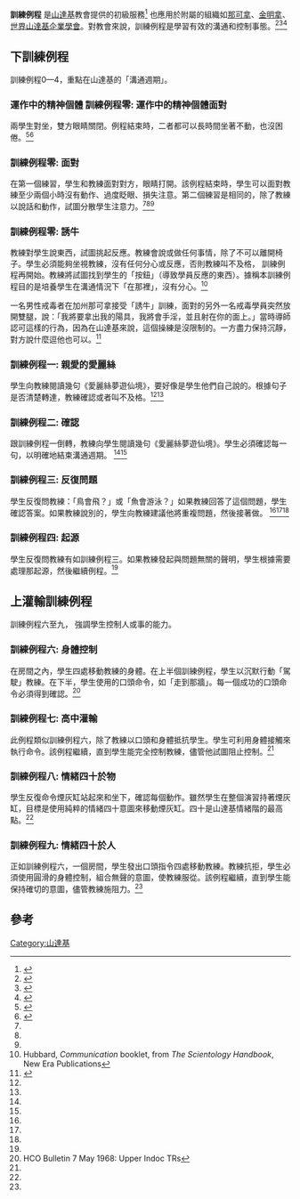 '''訓練例程''' 是[[山達基|山達基]]教會提供的初級服務<ref>{{cite web|
url=http://www.whatisscientology.org/html/Part02/Chp06/img/grdchart.gif|
accessdate=2008-03-22|
author=Church of Scientology International|
title=Classification, Gradation and Awareness Chart|
archive-date=2021-04-21|
archive-url=https://web.archive.org/web/20210421040734/https://www.whatisscientology.org/html/Part02/Chp06/img/grdchart.gif|
dead-url=no}}</ref>
也應用於附屬的組織如[[那可拿|那可拿]]、[[金明拿|金明拿]]、[[世界山達基企業學會|世界山達基企業學會]]。對教會來說，訓練例程是學習有效的溝通和控制事態。<ref name="cooper">{{cite book|
first=Paulette|last=Cooper|
title=The Scandal of Scientology|
year=1971}}</ref><ref name="networkfirst">{{cite episode|
title=Mind Control|
series=Network First|
credits=[[Paul_McKenna|Paul McKenna]]|
network=ITV|
airdate=1998|
url=http://www.xenutv.com/int/mindcontrol.htm|
deadurl=yes|
archiveurl=https://web.archive.org/web/20080503173135/http://www.xenutv.com/int/mindcontrol.htm|
archivedate=2008-05-03|
access-date=2010-08-29}}</ref><ref name="bigstory">{{cite episode|
title=Scientology: Inside the Cult|
series=The Big Story|
network=ITV|airdate=July 1995}}</ref>

==下訓練例程==
訓練例程0—4，重點在山達基的「溝通週期」。

===運作中的精神個體 訓練例程零: 運作中的精神個體面對 === 
兩學生對坐，雙方眼睛關閉。例程結束時，二者都可以長時間坐著不動，也沒困倦。<ref name="atack">{{cite book|
first=Jon|last=Atack|
title=A Piece of Blue Sky: Scientology, Dianetics & L. Ron Hubbard Exposed|
year=1990}}</ref><ref name="beginnersguide">{{cite video|
people=Egan, Simon|
title=The Beginner's Guide to L. Ron Hubbard|
publisher=Channel Four|date=2006-09-16}}</ref>

===訓練例程零: 面對===
在第一個練習，學生和教練面對對方，眼睛打開。該例程結束時，學生可以面對教練至少兩個小時沒有動作、過度眨眼、損失注意。第二個練習是相同的，除了教練以說話和動作，試圖分散學生注意力。<ref name="cooper"/><ref name="atack"/><ref name="beginnersguide"/>

===訓練例程零: 誘牛===
教練對學生說東西，試圖挑起反應。教練會說或做任何事情，除了不可以離開椅子。學生必須能夠坐視教練，沒有任何分心或反應，否則教練叫不及格， 訓練例程再開始。教練將試圖找到學生的「按鈕」（導致學員反應的東西）。據稱本訓練例程目的是培養學生在溝通情況下「在那裡」，沒有分心。<ref>Hubbard, ''Communication'' booklet, from ''The Scientology Handbook'', New Era Publications</ref>

一名男性戒毒者在加州那可拿接受「誘牛」訓練，面對的另外一名戒毒學員突然放開雙腿，說：「我將要拿出我的陽具，我將會手淫，並且射在你的面上。」當時導師認可這樣的行為，因為在山達基來說，這個操練是沒限制的。一方盡力保持沉靜，對方說什麼逗他也可以。<ref>{{cite news| url=http://www.courthousenews.com/2009/03/09/Florida_Man_Demands_$29K_Narconon_Refund.htm| title=Florida Man Demands $29K Narconon Refund （佛羅里達州男子要求那可拿退款2萬9千）| work=Court House News| date=2009-03-09| accessdate=2010-10-29| deadurl=yes| archiveurl=https://web.archive.org/web/20110709155219/http://www.courthousenews.com/2009/03/09/Florida_Man_Demands_$29K_Narconon_Refund.htm| archivedate=2011-07-09}}</ref>

===訓練例程一: 親愛的愛麗絲===
學生向教練閱讀幾句《愛麗絲夢遊仙境》，要好像是學生他們自己說的。根據句子是否清楚轉達，教練確認或者叫不及格。<ref name="cooper"/><ref name="atack"/>

===訓練例程二: 確認===
跟訓練例程一倒轉，教練向學生閱讀幾句《愛麗絲夢遊仙境》。學生必須確認每一句，以明確地結束溝通週期。
<ref name="cooper"/><ref name="atack"/>

===訓練例程三: 反復問題===
學生反復問教練：「鳥會飛？」或「魚會游泳？」如果教練回答了這個問題，學生確認答案。如果教練說別的，學生向教練建議他將重複問題，然後接著做。
<ref name="cooper"/><ref name="atack"/><ref name="beginnersguide"/>

===訓練例程四: 起源===
學生反復問教練有如訓練例程三。如果教練發起與問題無關的聲明，學生根據需要處理那起源，然後繼續例程。<ref name="atack"/>

==上灌輸訓練例程==
訓練例程六至九，<!-- 訓練例程五中斷 -->強調學生控制人或事的能力。

===訓練例程六: 身體控制===
在房間之內，學生四處移動教練的身體。在上半個訓練例程，學生以沉默行動「駕駛」教練。在下半，學生使用的口頭命令，如「走到那牆」。每一個成功的口頭命令必須得到確認。<ref name="upperindoc">HCO Bulletin 7 May 1968: Upper Indoc TRs</ref>

===訓練例程七: 高中灌輸===
此例程類似訓練例程六，除了教練以口頭和身體抵抗學生。學生可利用身體接觸來執行命令。該例程繼續，直到學生能完全控制教練，儘管他試圖阻止控制。<ref name="upperindoc"/>

===訓練例程八: 情緒四十於物 ===
學生反復命令煙灰缸站起來和坐下，確認每個動作。雖然學生在整個演習持著煙灰缸，目標是使用純粹的情緒四十意圖來移動煙灰缸。四十是山達基情緒階的最高點。<ref name="networkfirst"/>

===訓練例程九: 情緒四十於人===
正如訓練例程六，一個房間，學生發出口頭指令四處移動教練。教練抗拒，學生必須使用圓滑的身體控制，組合無聲的意圖，使教練服從。該例程繼續，直到學生能保持確切的意圖，儘管教練施阻力。<ref name="upperindoc"/>

==參考==
{{reflist}}

[[Category:山達基|Category:山達基]]